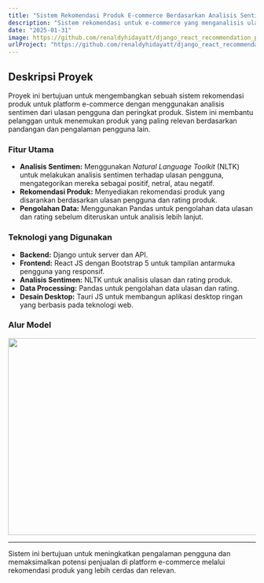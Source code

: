 ```yaml
---
title: "Sistem Rekomendasi Produk E-commerce Berdasarkan Analisis Sentimen Ulasan Pengguna dan Rating"
description: "Sistem rekomendasi untuk e-commerce yang menganalisis ulasan pengguna dan rating produk untuk memberikan saran produk yang relevan."
date: "2025-01-31"
image: https://github.com/renaldyhidayatt/django_react_recommendation_product/raw/last_proyek/assets/diagram_proyek_akhi.png?raw=true"
urlProject: "https://github.com/renaldyhidayatt/django_react_recommendation_product"
---
```


## Deskripsi Proyek

Proyek ini bertujuan untuk mengembangkan sebuah sistem rekomendasi produk untuk platform e-commerce dengan menggunakan analisis sentimen dari ulasan pengguna dan peringkat produk. Sistem ini membantu pelanggan untuk menemukan produk yang paling relevan berdasarkan pandangan dan pengalaman pengguna lain.

### Fitur Utama
- **Analisis Sentimen:** Menggunakan *Natural Language Toolkit* (NLTK) untuk melakukan analisis sentimen terhadap ulasan pengguna, mengategorikan mereka sebagai positif, netral, atau negatif.
- **Rekomendasi Produk:** Menyediakan rekomendasi produk yang disarankan berdasarkan ulasan pengguna dan rating produk.
- **Pengolahan Data:** Menggunakan Pandas untuk pengolahan data ulasan dan rating sebelum diteruskan untuk analisis lebih lanjut.

### Teknologi yang Digunakan
- **Backend:** Django untuk server dan API.
- **Frontend:** React JS dengan Bootstrap 5 untuk tampilan antarmuka pengguna yang responsif.
- **Analisis Sentimen:** NLTK untuk analisis ulasan dan rating produk.
- **Data Processing:** Pandas untuk pengolahan data ulasan dan rating.
- **Desain Desktop:** Tauri JS untuk membangun aplikasi desktop ringan yang berbasis pada teknologi web.

### Alur Model
<img src="https://github.com/renaldyhidayatt/django_react_recommendation_product/raw/last_proyek/assets/diagram-export-11-4-2023-5_55_00-PM.png?raw=true" width="600" height="400 "/>

---

Sistem ini bertujuan untuk meningkatkan pengalaman pengguna dan memaksimalkan potensi penjualan di platform e-commerce melalui rekomendasi produk yang lebih cerdas dan relevan.
